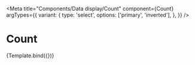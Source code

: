 

<Meta
  title="Components/Data display/Count"
  component={Count}
  argTypes={{
    variant: {
      type: 'select',
      options: ['primary', 'inverted'],
    },
  }}
/>


# Count

<Canvas>
  <Story
    name="Count"
    args={{
      variant: 'primary',
      count: '50',
    }}
  >
    {Template.bind({})}
  </Story>
</Canvas>
